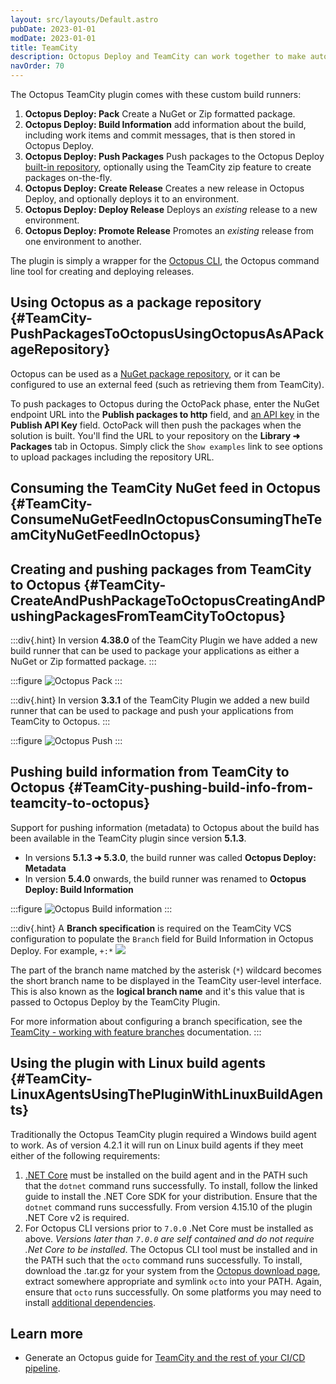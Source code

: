 ```yaml
---
layout: src/layouts/Default.astro
pubDate: 2023-01-01
modDate: 2023-01-01
title: TeamCity
description: Octopus Deploy and TeamCity can work together to make automated, continuous delivery easy.
navOrder: 70
---
```



<TeamCityIntro />

The Octopus TeamCity plugin comes with these custom build runners:

1. **Octopus Deploy: Pack** Create a NuGet or Zip formatted package.
2. **Octopus Deploy: Build Information** add information about the build, including work items and commit messages, that is then stored in Octopus Deploy.
3. **Octopus Deploy: Push Packages** Push packages to the Octopus Deploy [built-in repository](/docs/packaging-applications/package-repositories/built-in-repository/#pushing-packages-to-the-built-in-repository), optionally using the TeamCity zip feature to create packages on-the-fly.
4. **Octopus Deploy: Create Release**
    Creates a new release in Octopus Deploy, and optionally deploys it to an environment.
5. **Octopus Deploy: Deploy Release**
    Deploys an *existing* release to a new environment.
6. **Octopus Deploy: Promote Release**
    Promotes an *existing* release from one environment to another.

The plugin is simply a wrapper for the [Octopus CLI](/docs/octopus-rest-api/octopus-cli), the Octopus command line tool for creating and deploying releases.

<TeamCityInstall />

<TeamCityPack />

## Using Octopus as a package repository \{#TeamCity-PushPackagesToOctopusUsingOctopusAsAPackageRepository}

Octopus can be used as a [NuGet package repository](/docs/packaging-applications/package-repositories/built-in-repository), or it can be configured to use an external feed (such as retrieving them from TeamCity).

To push packages to Octopus during the OctoPack phase, enter the NuGet endpoint URL into the **Publish packages to http** field, and [an API key](/docs/octopus-rest-api/how-to-create-an-api-key) in the **Publish API Key** field.  OctoPack will then push the packages when the solution is built.  You'll find the URL to your repository on the **Library ➜ Packages** tab in Octopus.  Simply click the `Show examples` link to see options to upload packages including the repository URL.

## Consuming the TeamCity NuGet feed in Octopus \{#TeamCity-ConsumeNuGetFeedInOctopusConsumingTheTeamCityNuGetFeedInOctopus}

<TeamCityFeed />

## Creating and pushing packages from TeamCity to Octopus \{#TeamCity-CreateAndPushPackageToOctopusCreatingAndPushingPackagesFromTeamCityToOctopus}

:::div{.hint}
In version **4.38.0** of the TeamCity Plugin we have added a new build runner that can be used to package your applications as either a NuGet or Zip formatted package.
:::

:::figure
![Octopus Pack](/docs/img/packaging-applications/build-servers/images/teamcity-pack-step.png)
:::

:::div{.hint}
In version **3.3.1** of the TeamCity Plugin we added a new build runner that can be used to package and push your applications from TeamCity to Octopus.
:::

:::figure
![Octopus Push](/docs/img/packaging-applications/build-servers/images/5275665.png)
:::

## Pushing build information from TeamCity to Octopus \{#TeamCity-pushing-build-info-from-teamcity-to-octopus}

Support for pushing information (metadata) to Octopus about the build has been available in the TeamCity plugin since version **5.1.3**.

- In versions **5.1.3 ➜ 5.3.0**, the build runner was called **Octopus Deploy: Metadata**
- In version **5.4.0** onwards, the build runner was renamed to **Octopus Deploy: Build Information**

<BuildInformationInReleaseNotesWithArc />

:::figure
![Octopus Build information](/docs/img/packaging-applications/build-servers/images/teamcity-build-information-step.png)
:::

:::div{.hint}
A **Branch specification** is required on the TeamCity VCS configuration to populate the `Branch` field for Build Information in Octopus Deploy.  For example, `+:*`
![](/docs/img/packaging-applications/build-servers/images/teamcity-branch-specification.png)

The part of the branch name matched by the asterisk (`*`) wildcard becomes the short branch name to be displayed in the TeamCity user-level interface. This is also known as the **logical branch name** and it's this value that is passed to Octopus Deploy by the TeamCity Plugin.

For more information about configuring a branch specification, see the [TeamCity - working with feature branches](https://www.jetbrains.com/help/teamcity/working-with-feature-branches.html#Configuring+branches) documentation.
:::

## Using the plugin with Linux build agents \{#TeamCity-LinuxAgentsUsingThePluginWithLinuxBuildAgents}

Traditionally the Octopus TeamCity plugin required a Windows build agent to work. As of version 4.2.1 it will run on Linux build agents if they meet either of the following requirements:

1. [.NET Core](https://www.microsoft.com/net/core) must be installed on the build agent and in the PATH such that the `dotnet` command runs successfully. To install, follow the linked guide to install the .NET Core SDK for your distribution. Ensure that the `dotnet` command runs successfully. From version 4.15.10 of the plugin .NET Core v2 is required.
2. For Octopus CLI versions prior to `7.0.0` .Net Core must be installed as above. *Versions later than `7.0.0` are self contained and do not require .Net Core to be installed*. The Octopus CLI tool must be installed and in the PATH such that the `octo` command runs successfully. To install, download the .tar.gz for your system from the [Octopus download page](https://octopus.com/downloads), extract somewhere appropriate and symlink `octo` into your PATH. Again, ensure that `octo` runs successfully. On some platforms you may need to install [additional dependencies](https://docs.microsoft.com/en-gb/dotnet/core/install/dependencies?pivots=os-linux&tabs=netcore31#linux-distribution-dependencies).

## Learn more

- Generate an Octopus guide for [TeamCity and the rest of your CI/CD pipeline](https://octopus.com/docs/guides?buildServer=TeamCity).
